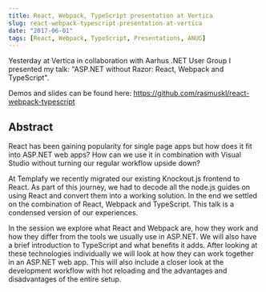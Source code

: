 ```yaml
---
title: React, Webpack, TypeScript presentation at Vertica
slug: react-webpack-typescript-presentation-at-vertica
date: "2017-06-01"
tags: [React, Webpack, TypeScript, Presentations, ANUG]
---
```

Yesterday at Vertica in collaboration with Aarhus .NET User Group I presented my talk: "ASP.NET without Razor: React, Webpack and TypeScript".

Demos and slides can be found here: https://github.com/rasmuskl/react-webpack-typescript

## Abstract

React has been gaining popularity for single page apps but how does it fit into ASP.NET web apps? How can we use it in combination with Visual Studio without turning our regular workflow upside down?

At Templafy we recently migrated our existing Knockout.js frontend to React. As part of this journey, we had to decode all the node.js guides on using React and convert them into a working solution. In the end we settled on the combination of React, Webpack and TypeScript. This talk is a condensed version of our experiences.

In the session we explore what React and Webpack are, how they work and how they differ from the tools we usually use in ASP.NET. We will also have a brief introduction to TypeScript and what benefits it adds. After looking at these technologies individually we will look at how they can work together in an ASP.NET web app. This will also include a closer look at the development workflow with hot reloading and the advantages and disadvantages of the entire setup.